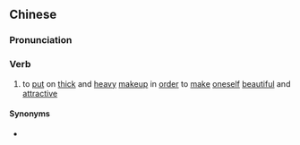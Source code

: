 ==Chinese==
{{zh-forms|s=艳妆|t2=艷妝}}

===Pronunciation===
{{zh-pron
|m=yànzhuāng
|cat=v
}}

===Verb===
{{zh-verb}}

# {{lb|zh|literary}} to [[put]] on [[thick]] and [[heavy]] [[makeup]] in [[order]] to [[make]] [[oneself]] [[beautiful]] and [[attractive]]

====Synonyms====
* {{zh-l|濃妝}}